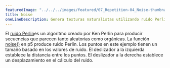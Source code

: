 ---
featuredImage: "../../../images/featured/07_Repetition-04_Noise-thumbnail.png"
title: Noise
oneLineDescription: Genera texturas naturalistas utilizando ruido Perlin.
---

El <a href="https://en.wikipedia.org/wiki/Perlin_noise" target="_blank">ruido Perlin</a>es 
un algoritmo creado por Ken Perlin para producir secuencias que parecen tanto aleatorias como orgánicas. 
La función <a href="https://p5js.org/reference/#/p5/noise" target="_blank">noise()</a> en p5 produce ruido Perlin.
Los puntos en este ejemplo tienen un tamaño basado en los valores de ruido. El deslizador a la izquierda establece 
la distancia entre los puntos. El deslizador a la derecha establece un desplazamiento en el cálculo del ruido.
